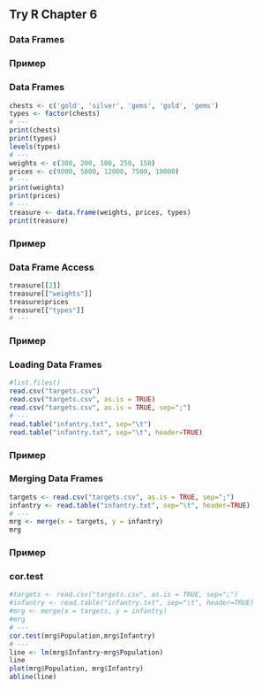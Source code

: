 ## Try R Chapter 6

### Data Frames

### Пример
### Data Frames
```r
chests <- c('gold', 'silver', 'gems', 'gold', 'gems')
types <- factor(chests)
# ---
print(chests)
print(types)
levels(types)
# ---
weights <- c(300, 200, 100, 250, 150)
prices <- c(9000, 5000, 12000, 7500, 18000)
# ---
print(weights)
print(prices)
# ---
treasure <- data.frame(weights, prices, types)
print(treasure)
```

### Пример
### Data Frame Access
```r
treasure[[2]]
treasure[["weights"]]
treasure$prices
treasure[["types"]]
# ---
```

### Пример
### Loading Data Frames
```r
#list.files()
read.csv("targets.csv")
read.csv("targets.csv", as.is = TRUE)
read.csv("targets.csv", as.is = TRUE, sep=";")
# ---
read.table("infantry.txt", sep="\t")
read.table("infantry.txt", sep="\t", header=TRUE)

```
### Пример
### Merging Data Frames
```r
targets <- read.csv("targets.csv", as.is = TRUE, sep=";")
infantry <- read.table("infantry.txt", sep="\t", header=TRUE)
# ---
mrg <- merge(x = targets, y = infantry)
mrg
```

### Пример
### cor.test
```r
#targets <- read.csv("targets.csv", as.is = TRUE, sep=";")
#infantry <- read.table("infantry.txt", sep="\t", header=TRUE)
#mrg <- merge(x = targets, y = infantry)
#mrg
# ---
cor.test(mrg$Population,mrg$Infantry)
# ---
line <- lm(mrg$Infantry~mrg$Population)
line
plot(mrg$Population, mrg$Infantry)
abline(line)
```